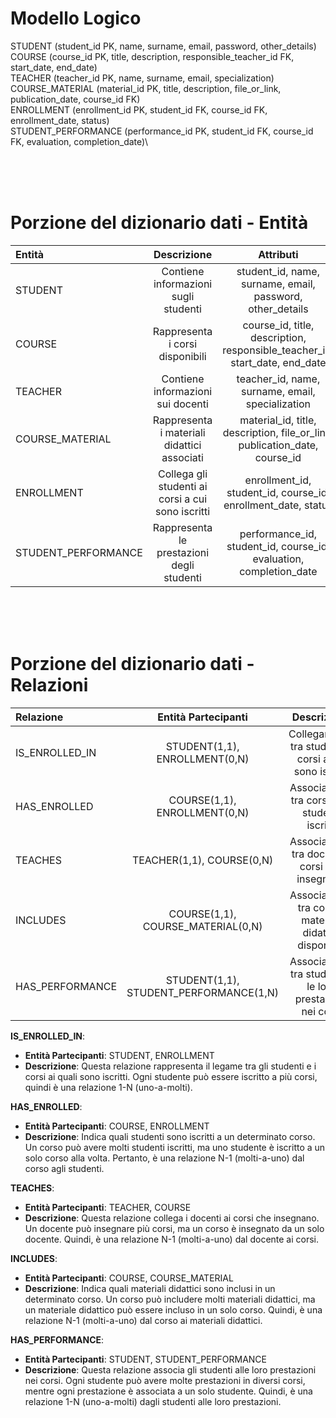 # Modello Logico

STUDENT (student_id PK, name, surname, email, password, other_details)\
COURSE (course_id PK, title, description, responsible_teacher_id FK, start_date, end_date)\
TEACHER (teacher_id PK, name, surname, email, specialization)\
COURSE_MATERIAL (material_id PK, title, description, file_or_link, publication_date, course_id FK)\
ENROLLMENT (enrollment_id PK, student_id FK, course_id FK, enrollment_date, status)\
STUDENT_PERFORMANCE (performance_id PK, student_id FK, course_id FK, evaluation, completion_date)\

<br />
<br />
<br />

# Porzione del dizionario dati - Entità

| Entità              |                    Descrizione                    |                                  Attributi                                  | Identificatori |
| :------------------ | :-----------------------------------------------: | :-------------------------------------------------------------------------: | :------------: |
| STUDENT             |       Contiene informazioni sugli studenti        |          student_id, name, surname, email, password, other_details          | Codice Fiscale |
| COURSE              |          Rappresenta i corsi disponibili          | course_id, title, description, responsible_teacher_id, start_date, end_date |   course_id    |
| TEACHER             |         Contiene informazioni sui docenti         |              teacher_id, name, surname, email, specialization               |   teacher_id   |
| COURSE_MATERIAL     |    Rappresenta i materiali didattici associati    | material_id, title, description, file_or_link, publication_date, course_id  |  material_id   |
| ENROLLMENT          | Collega gli studenti ai corsi a cui sono iscritti |        enrollment_id, student_id, course_id, enrollment_date, status        | enrollment_id  |
| STUDENT_PERFORMANCE |     Rappresenta le prestazioni degli studenti     |     performance_id, student_id, course_id, evaluation, completion_date      | performance_id |

<br />
<br />
<br />

# Porzione del dizionario dati - Relazioni

| Relazione       |          Entità Partecipanti           |                        Descrizione                        |          Attributi          |
| :-------------- | :------------------------------------: | :-------------------------------------------------------: | :-------------------------: |
| IS_ENROLLED_IN  |     STUDENT(1,1), ENROLLMENT(0,N)      |   Collegamento tra studenti e corsi a cui sono iscritti   |                             |
| HAS_ENROLLED    |      COURSE(1,1), ENROLLMENT(0,N)      |      Associazione tra corsi e gli studenti iscritti       |   enrollment_date, status   |
| TEACHES         |       TEACHER(1,1), COURSE(0,N)        |      Associazione tra docenti e corsi che insegnano       |                             |
| INCLUDES        |   COURSE(1,1), COURSE_MATERIAL(0,N)    | Associazione tra corsi e materiali didattici disponibili  |                             |
| HAS_PERFORMANCE | STUDENT(1,1), STUDENT_PERFORMANCE(1,N) | Associazione tra studenti e le loro prestazioni nei corsi | evaluation, completion_date |

**IS_ENROLLED_IN**:

- **Entità Partecipanti**: STUDENT, ENROLLMENT
- **Descrizione**: Questa relazione rappresenta il legame tra gli studenti e i corsi ai quali sono iscritti. Ogni studente può essere iscritto a più corsi, quindi è una relazione 1-N (uno-a-molti).

**HAS_ENROLLED**:

- **Entità Partecipanti**: COURSE, ENROLLMENT
- **Descrizione**: Indica quali studenti sono iscritti a un determinato corso. Un corso può avere molti studenti iscritti, ma uno studente è iscritto a un solo corso alla volta. Pertanto, è una relazione N-1 (molti-a-uno) dal corso agli studenti.

**TEACHES**:

- **Entità Partecipanti**: TEACHER, COURSE
- **Descrizione**: Questa relazione collega i docenti ai corsi che insegnano. Un docente può insegnare più corsi, ma un corso è insegnato da un solo docente. Quindi, è una relazione N-1 (molti-a-uno) dal docente ai corsi.

**INCLUDES**:

- **Entità Partecipanti**: COURSE, COURSE_MATERIAL
- **Descrizione**: Indica quali materiali didattici sono inclusi in un determinato corso. Un corso può includere molti materiali didattici, ma un materiale didattico può essere incluso in un solo corso. Quindi, è una relazione N-1 (molti-a-uno) dal corso ai materiali didattici.

**HAS_PERFORMANCE**:

- **Entità Partecipanti**: STUDENT, STUDENT_PERFORMANCE
- **Descrizione**: Questa relazione associa gli studenti alle loro prestazioni nei corsi. Ogni studente può avere molte prestazioni in diversi corsi, mentre ogni prestazione è associata a un solo studente. Quindi, è una relazione 1-N (uno-a-molti) dagli studenti alle loro prestazioni.
